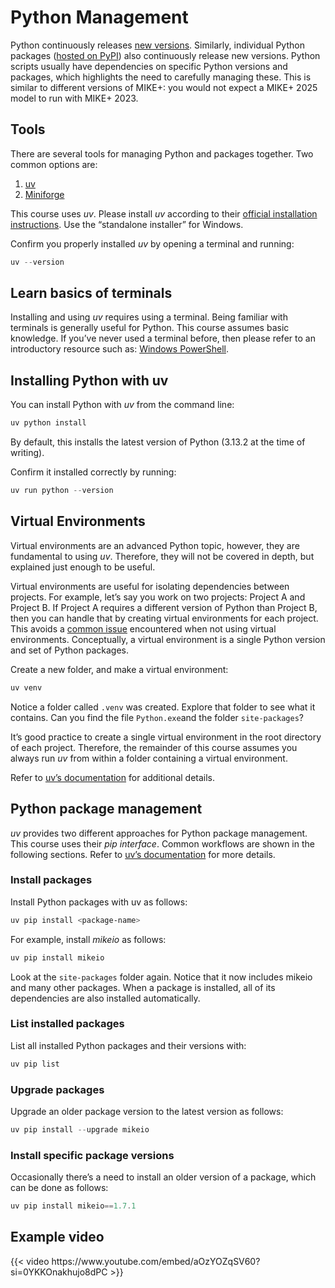 # Python Management

Python continuously releases [new versions](https://devguide.python.org/versions/). Similarly, individual Python packages ([hosted on PyPI](https://pypi.org)) also continuously release new versions. Python scripts usually have dependencies on specific Python versions and packages, which highlights the need to carefully managing these. This is similar to different versions of MIKE+: you would not expect a MIKE+ 2025 model to run with MIKE+ 2023.

## Tools

There are several tools for managing Python and packages together. Two common options are:

1. [uv](https://docs.astral.sh/uv/)
2. [Miniforge](https://conda-forge.org/download/)

This course uses *uv*. Please install *uv* according to their [official installation instructions](https://docs.astral.sh/uv/getting-started/installation/). Use the "standalone installer" for Windows.

Confirm you properly installed *uv* by opening a terminal and running:

```powershell
uv --version
```

::: {.callout-tip}
## Learn basics of terminals
Installing and using *uv* requires using a terminal. Being familiar with terminals is generally useful for Python. This course assumes basic knowledge. If you've never used a terminal before, then please refer to an introductory resource such as: 
[Windows PowerShell](https://learn.microsoft.com/en-us/powershell/scripting/learn/ps101/01-getting-started?view=powershell-7.5).
:::

## Installing Python with uv

You can install Python with *uv* from the command line:

```powershell
uv python install
```

By default, this installs the latest version of Python (3.13.2 at the time of writing).

Confirm it installed correctly by running:
```powershell
uv run python --version
```

## Virtual Environments

:::{.callout-note}
Virtual environments are an advanced Python topic, however, they are fundamental to using *uv*. Therefore, they will not be covered in depth, but explained just enough to be useful.
:::

Virtual environments are useful for isolating dependencies between projects. For example, let's say you work on two projects: Project A and Project B. If Project A requires a different version of Python than Project B, then you can handle that by creating virtual environments for each project. This avoids a [common issue](https://en.wikipedia.org/wiki/Dependency_hell) encountered when not using virtual environments. Conceptually, a virtual environment is a single Python version and set of Python packages.

Create a new folder, and make a virtual environment:
```powershell
uv venv
```

Notice a folder called `.venv` was created. Explore that folder to see what it contains. Can you find the file `Python.exe`and the folder `site-packages`?

It's good practice to create a single virtual environment in the root directory of each project. Therefore, the remainder of this course assumes you always run *uv* from within a folder containing a virtual environment.

Refer to [uv's documentation](https://docs.astral.sh/uv/pip/environments/) for additional details.

## Python package management

*uv* provides two different approaches for Python package management. This course uses their *pip interface*. Common workflows are shown in the following sections. Refer to [uv's documentation](https://docs.astral.sh/uv/pip/) for more details.

### Install packages

Install Python packages with uv as follows:

```powershell
uv pip install <package-name>
```

For example, install *mikeio* as follows:
```powershell
uv pip install mikeio
```

Look at the `site-packages` folder again. Notice that it now includes mikeio and many other packages. When a package is installed, all of its dependencies are also installed automatically.

### List installed packages

List all installed Python packages and their versions with:
```powershell
uv pip list
```

### Upgrade packages

Upgrade an older package version to the latest version as follows:

```powershell
uv pip install --upgrade mikeio
```

### Install specific package versions

Occasionally there's a need to install an older version of a package, which can be done as follows:

```powershell
uv pip install mikeio==1.7.1
```

## Example video

{{< video https://www.youtube.com/embed/aOzYOZqSV60?si=0YKKOnakhujo8dPC >}}